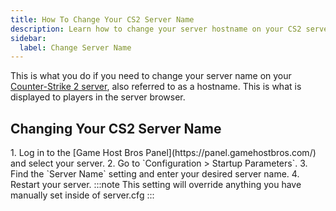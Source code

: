 ```yaml
---
title: How To Change Your CS2 Server Name
description: Learn how to change your server hostname on your CS2 server.
sidebar:
  label: Change Server Name
---
```


This is what you do if you need to change your server name on your [Counter-Strike 2 server](https://www.gamehostbros.com/cs2-server-hosting/), also referred to as a hostname. This is what is displayed to players in the server browser.

## Changing Your CS2 Server Name
<Steps>
1. Log in to the [Game Host Bros Panel](https://panel.gamehostbros.com/) and select your server.
2. Go to `Configuration > Startup Parameters`.
3. Find the `Server Name` setting and enter your desired server name.
4. Restart your server.
</Steps>
:::note
This setting will override anything you have manually set inside of server.cfg
:::